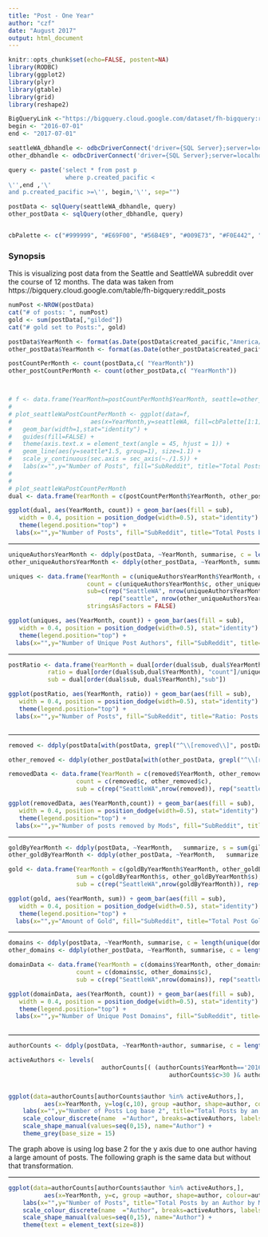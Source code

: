 ```yaml
---
title: "Post - One Year"
author: "czf"
date: "August 2017"
output: html_document
---
```

```r
knitr::opts_chunk$set(echo=FALSE, postent=NA)
library(RODBC)
library(ggplot2)
library(plyr)
library(gtable)
library(grid)
library(reshape2)
```
<style>
hr{
background-color:black;
height:1px;
}
img{
max-width:initial;
}
</style>
```r


BigQueryLink <-"https://bigquery.cloud.google.com/dataset/fh-bigquery:reddit_posts"
begin <- "2016-07-01"
end <- "2017-07-01"

seattleWA_dbhandle <- odbcDriverConnect('driver={SQL Server};server=localhost\\SQLEXPRESS;database=SeattleWA_subreddit;trusted_connection=true')
other_dbhandle <- odbcDriverConnect('driver={SQL Server};server=localhost\\SQLEXPRESS;database=seattle_subreddit;trusted_connection=true')

query <- paste('select * from post p
                where p.created_pacific <
\'',end ,'\'
and p.created_pacific >=\'', begin,'\'', sep="")

postData <- sqlQuery(seattleWA_dbhandle, query)
other_postData <- sqlQuery(other_dbhandle, query)


cbPalette <- c("#999999", "#E69F00", "#56B4E9", "#009E73", "#F0E442", "#0072B2", "#D55E00", "#CC79A7")

```
### Synopsis
This is visualizing post data from the Seattle and SeattleWA subreddit over the course of 12 months.  The data was taken from https://bigquery.cloud.google.com/table/fh-bigquery:reddit_posts

```r
numPost <-NROW(postData)
cat("# of posts: ", numPost) 
gold <- sum(postData[,"gilded"])
cat("# gold set to Posts:", gold)

postData$YearMonth <- format(as.Date(postData$created_pacific,"America/Los_Angeles"), "%Y-%m")
other_postData$YearMonth <- format(as.Date(other_postData$created_pacific,"America/Los_Angeles"), "%Y-%m")

postCountPerMonth <- count(postData,c( "YearMonth"))
other_postCountPerMonth <- count(other_postData,c( "YearMonth"))



# f <- data.frame(YearMonth=postCountPerMonth$YearMonth, seattle=other_postCountPerMonth$freq, seattleWA=postCountPerMonth$freq)
# 
# plot_seattleWaPostCountPerMonth <- ggplot(data=f, 
#                      aes(x=YearMonth,y=seattleWA, fill=cbPalette[1:1], width=.75)) +
#   geom_bar(width=1,stat="identity") +
#   guides(fill=FALSE) +
#   theme(axis.text.x = element_text(angle = 45, hjust = 1)) +
#   geom_line(aes(y=seattle*1.5, group=1), size=1.1) + 
#   scale_y_continuous(sec.axis = sec_axis(~./1.5)) +
#   labs(x="",y="Number of Posts", fill="SubReddit", title="Total Posts by Month")
# 
# 
# plot_seattleWaPostCountPerMonth
dual <- data.frame(YearMonth = c(postCountPerMonth$YearMonth, other_postCountPerMonth$YearMonth), count = c(postCountPerMonth$freq, other_postCountPerMonth$freq), sub=c(rep("seattleWA", nrow(postCountPerMonth)), rep("seattle", nrow(other_postCountPerMonth))),stringsAsFactors = FALSE)

ggplot(dual, aes(YearMonth, count)) + geom_bar(aes(fill = sub), 
   width = 0.4, position = position_dodge(width=0.5), stat="identity") +  
   theme(legend.position="top") +
  labs(x="",y="Number of Posts", fill="SubReddit", title="Total Posts by Month")

```
<hr/>

```r
uniqueAuthorsYearMonth <- ddply(postData, ~YearMonth, summarise, c = length(unique(author)))
other_uniqueAuthorsYearMonth <- ddply(other_postData, ~YearMonth, summarise, c = length(unique(author)))

uniques <- data.frame(YearMonth = c(uniqueAuthorsYearMonth$YearMonth, other_uniqueAuthorsYearMonth$YearMonth), 
                      count = c(uniqueAuthorsYearMonth$c, other_uniqueAuthorsYearMonth$c),
                      sub=c(rep("SeattleWA", nrow(uniqueAuthorsYearMonth)), 
                            rep("seattle", nrow(other_uniqueAuthorsYearMonth))),
                      stringsAsFactors = FALSE)

ggplot(uniques, aes(YearMonth, count)) + geom_bar(aes(fill = sub), 
   width = 0.4, position = position_dodge(width=0.5), stat="identity") +  
   theme(legend.position="top") +
  labs(x="",y="Number of Unique Post Authors", fill="SubReddit", title="Total Unique Post Authors by Month")

```
<hr/>

```r
postRatio <- data.frame(YearMonth = dual[order(dual$sub, dual$YearMonth),"YearMonth"], 
           ratio = dual[order(dual$sub,dual$YearMonth), "count"]/uniques[order(uniques$sub, uniques$YearMonth),"count"],
           sub = dual[order(dual$sub, dual$YearMonth),"sub"])

ggplot(postRatio, aes(YearMonth, ratio)) + geom_bar(aes(fill = sub), 
   width = 0.4, position = position_dodge(width=0.5), stat="identity") +  
   theme(legend.position="top") +
  labs(x="",y="Number of Posts", fill="SubReddit", title="Ratio: Posts to Author")



```
<hr/>

```r

removed <- ddply(postData[with(postData, grepl("^\\[removed\\]", postData$selftext,ignore.case = TRUE)),], ~YearMonth,   summarize, s = sum(score), c = length(YearMonth))

other_removed <- ddply(other_postData[with(other_postData, grepl("^\\[removed\\]", other_postData$selftext,ignore.case = TRUE)),], ~YearMonth,   summarize, s = sum(score), c = length(YearMonth))

removedData <- data.frame(YearMonth = c(removed$YearMonth, other_removed$YearMonth), 
                   count = c(removed$c, other_removed$c),
                   sub = c(rep("SeattleWA",nrow(removed)), rep("seattle", nrow(other_removed))))

ggplot(removedData, aes(YearMonth,count)) + geom_bar(aes(fill = sub),
   width = 0.4, position = position_dodge(width=0.5), stat="identity") +  
   theme(legend.position="top") +
  labs(x="",y="Number of posts removed by Mods", fill="SubReddit", title="Total Posts Removed by Mods by Month")


```
<hr/>
```r
goldByYearMonth <- ddply(postData, ~YearMonth,   summarize, s = sum(gilded))
other_goldByYearMonth <- ddply(other_postData, ~YearMonth,   summarize, s = sum(gilded))

gold <- data.frame(YearMonth = c(goldByYearMonth$YearMonth, other_goldByYearMonth$YearMonth), 
                   sum = c(goldByYearMonth$s, other_goldByYearMonth$s),
                   sub = c(rep("SeattleWA",nrow(goldByYearMonth)), rep("seattle", nrow(other_goldByYearMonth))))

ggplot(gold, aes(YearMonth, sum)) + geom_bar(aes(fill = sub), 
   width = 0.4, position = position_dodge(width=0.5), stat="identity") +  
   theme(legend.position="top") +
  labs(x="",y="Amount of Gold", fill="SubReddit", title="Total Post Gold by Month")

```
<hr/>

```r
domains <- ddply(postData, ~YearMonth, summarise, c = length(unique(domain)))
other_domains <- ddply(other_postData, ~YearMonth, summarise, c = length(unique(domain)))

domainData <- data.frame(YearMonth = c(domains$YearMonth, other_domains$YearMonth), 
                   count = c(domains$c, other_domains$c),
                   sub = c(rep("SeattleWA",nrow(domains)), rep("seattle", nrow(other_domains))))

ggplot(domainData, aes(YearMonth, count)) + geom_bar(aes(fill = sub), 
   width = 0.4, position = position_dodge(width=0.5), stat="identity") +  
   theme(legend.position="top") +
  labs(x="",y="Number of Unique Post Domains", fill="SubReddit", title="Total Unique Post Domains by Month")
  
```
<hr/>
```r

authorCounts <- ddply(postData, ~YearMonth+author, summarise, c = length(author))

activeAuthors <- levels(
                          authorCounts[( (authorCounts$YearMonth=='2016-07' & authorCounts$c>25   )  | 
                                             authorCounts$c>30 )& authorCounts$author!='[deleted]',"author"][,drop=TRUE])


ggplot(data=authorCounts[authorCounts$author %in% activeAuthors,],
          aes(x=YearMonth, y=log(c,10), group =author, shape=author, colour=author)) + geom_line(size=1.1) + geom_point(size=3) +  
    labs(x="",y="Number of Posts Log base 2", title="Total Posts by an Author by Month" )+
    scale_colour_discrete(name  ="Author", breaks=activeAuthors, labels=activeAuthors) +
    scale_shape_manual(values=seq(0,15), name="Author") + 
    theme_grey(base_size = 15)

```
The graph above is using log base 2 for the y axis due to one author having a large amount of posts.  The following graph is the same data but without that transformation.
<hr/>
```r
ggplot(data=authorCounts[authorCounts$author %in% activeAuthors,],
          aes(x=YearMonth, y=c, group =author, shape=author, colour=author)) + geom_line(size=1) + geom_point(size=2) +  
    labs(x="",y="Number of Posts", title="Total Posts by an Author by Month" )+
    scale_colour_discrete(name  ="Author", breaks=activeAuthors, labels=activeAuthors) +
    scale_shape_manual(values=seq(0,15), name="Author") +
    theme(text = element_text(size=8))
```

